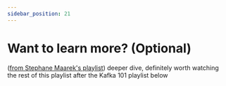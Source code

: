 ```yaml
---
sidebar_position: 21
---
```



# Want to learn more? (Optional)

([from Stephane Maarek's playlist](https://www.youtube.com/watch?v=XFqm_ILuhs0&list=PLt1SIbA8guusxiHz9bveV-UHs_biWFegU&ab_channel=StephaneMaarek)) deeper dive, definitely worth watching the rest of
this playlist after the Kafka 101 playlist below